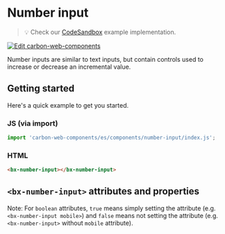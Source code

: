 
# Number input

> 💡 Check our
> [CodeSandbox](https://codesandbox.io/s/github/carbon-design-system/carbon-web-components/tree/main/examples/codesandbox/basic/components/number-input)
> example implementation.

[![Edit carbon-web-components](https://codesandbox.io/static/img/play-codesandbox.svg)](https://codesandbox.io/s/github/carbon-design-system/carbon-web-components/tree/main/examples/codesandbox/basic/components/number-input)

Number inputs are similar to text inputs, but contain controls used to increase or decrease an incremental value.

## Getting started

Here's a quick example to get you started.

### JS (via import)

```javascript
import 'carbon-web-components/es/components/number-input/index.js';
```

### HTML

```html
<bx-number-input></bx-number-input>
```

## `<bx-number-input>` attributes and properties

Note: For `boolean` attributes, `true` means simply setting the attribute (e.g. `<bx-number-input mobile>`) and `false` means not setting the attribute (e.g. `<bx-number-input>` without `mobile` attribute).

<Props of="bx-number-input" />
